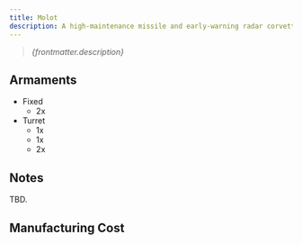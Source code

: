```yaml
---
title: Molot
description: A high-maintenance missile and early-warning radar corvette. The Molot is uncommon in the sense that rather than using heavy armor plating as is standard with most NCWL designs, it instead boasts a low-performance NT-280 Errant deflector system as it's primary method of defense, it's electronics interface and power reactor upgraded in line with modern standards as a result. Although costly, the Molot retains it's position in the Homeguard Navy as an effective fire support and shield breacher.
---
```


> *{frontmatter.description}*

## Armaments

* Fixed
    * 2x <ShipWeapon weaponID="ShuttleGunMissileRack" />
* Turret
    * 1x <ShipWeapon weaponID="BaseWeaponTurretMagwell" />
    * 1x <ShipWeapon weaponID="WeaponTurretVulcan" />
    * 2x <ShipWeapon weaponID="BaseWeaponTurretLancer" />

## Notes

TBD.

## Manufacturing Cost

<ShipManufacturingCost shipName={frontmatter.title} />